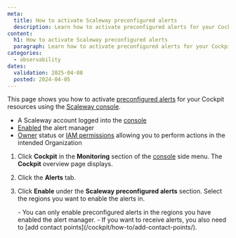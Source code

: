```yaml
---
meta:
  title: How to activate Scaleway preconfigured alerts
  description: Learn how to activate preconfigured alerts for your Cockpit resources using the Scaleway console.
content:
  h1: How to activate Scaleway preconfigured alerts
  paragraph: Learn how to activate preconfigured alerts for your Cockpit resources using the Scaleway console.
categories:
  - observability
dates:
  validation: 2025-04-08
  posted: 2024-04-05
---
```


This page shows you how to activate [preconfigured alerts](/cockpit/concepts/#preconfigured-alerts) for your Cockpit resources using the [Scaleway console](https://console.scaleway.com/).

<Macro id="requirements" />

  - A Scaleway account logged into the [console](https://console.scaleway.com)
  - [Enabled](/cockpit/how-to/enable-alert-manager/) the alert manager
  - [Owner](/iam/concepts/#owner) status or [IAM permissions](/iam/concepts/#permission) allowing you to perform actions in the intended Organization


1. Click **Cockpit** in the **Monitoring** section of the [console](https://console.scaleway.com/) side menu. The **Cockpit** overview page displays.

2. Click the **Alerts** tab.

3. Click **Enable** under the **Scaleway preconfigured alerts** section. Select the regions you want to enable the alerts in.

    <Message type="note">
      - You can only enable preconfigured alerts in the regions you have enabled the alert manager.
      - If you want to receive alerts, you also need to [add contact points](/cockpit/how-to/add-contact-points/).
    </Message>
